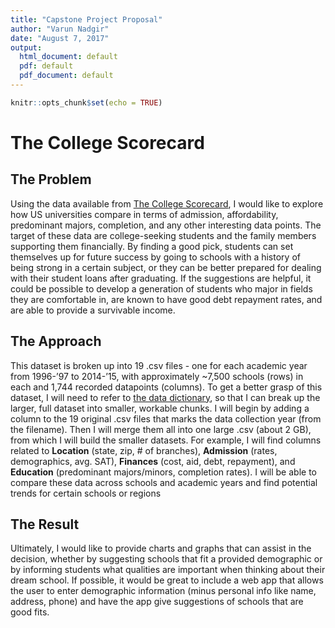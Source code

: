 ---
title: "Capstone Project Proposal"
author: "Varun Nadgir"
date: "August 7, 2017"
output:
  html_document: default
  pdf: default
  pdf_document: default
---

```{r setup, include=FALSE}
knitr::opts_chunk$set(echo = TRUE)
```

# The College Scorecard

## The Problem

Using the data available from [The College Scorecard](https://catalog.data.gov/dataset/college-scorecard), I would like to explore how US universities compare in terms of admission, affordability, predominant majors, completion, and any other interesting data points. The target of these data are college-seeking students and the family members supporting them financially. By finding a good pick, students can set themselves up for future success by going to schools with a history of being strong in a certain subject, or they can be better prepared for dealing with their student loans after graduating. If the suggestions are helpful, it could be possible to develop a generation of students who major in fields they are comfortable in, are known to have good debt repayment rates, and are able to provide a survivable income.


## The Approach

This dataset is broken up into 19 .csv files - one for each academic year from 1996-'97 to 2014-'15, with approximately ~7,500 schools (rows) in each and 1,744 recorded datapoints (columns). To get a better grasp of this dataset, I will need to refer to [the data dictionary](https://collegescorecard.ed.gov/data/documentation/), so that I can break up the larger, full dataset into smaller, workable chunks. I will begin by adding a column to the 19 original .csv files that marks the data collection year (from the filename). Then I will merge them all into one large .csv (about 2 GB), from which I will build the smaller datasets. For example, I will find columns related to **Location** (state, zip, # of branches), **Admission** (rates, demographics, avg. SAT), **Finances** (cost, aid, debt, repayment), and **Education** (predominant majors/minors, completion rates). I will be able to compare these data across schools and academic years and find potential trends for certain schools or regions


## The Result

Ultimately, I would like to provide charts and graphs that can assist in the decision, whether by suggesting schools that fit a provided demographic or by informing students what qualities are important when thinking about their dream school. If possible, it would be great to include a web app that allows the user to enter demographic information (minus personal info like name, address, phone) and have the app give suggestions of schools that are good fits.